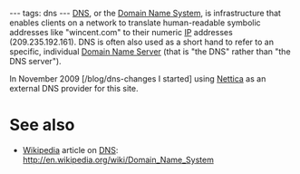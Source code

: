 ---
tags: dns
---
[[DNS]], or the [[Domain Name System]], is infrastructure that enables clients on a network to translate human-readable symbolic addresses like "wincent.com" to their numeric [[IP]] addresses (209.235.192.161). DNS is often also used as a short hand to refer to an specific, individual [[Domain Name Server]] (that is "the DNS" rather than "the DNS server").

In  November 2009 [/blog/dns-changes I started] using [[Nettica]] as an external DNS provider for this site.

= See also =

* [[Wikipedia]] article on [[DNS]]: http://en.wikipedia.org/wiki/Domain_Name_System
